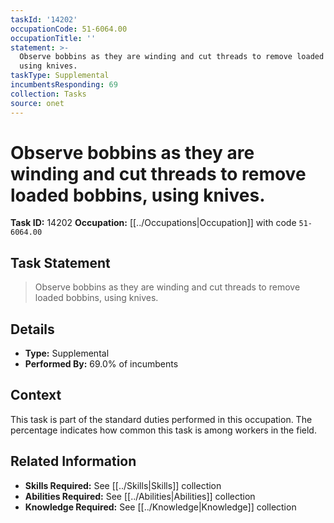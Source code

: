 ```yaml
---
taskId: '14202'
occupationCode: 51-6064.00
occupationTitle: ''
statement: >-
  Observe bobbins as they are winding and cut threads to remove loaded bobbins,
  using knives.
taskType: Supplemental
incumbentsResponding: 69
collection: Tasks
source: onet
---
```

# Observe bobbins as they are winding and cut threads to remove loaded bobbins, using knives.

**Task ID:** 14202
**Occupation:** [[../Occupations|Occupation]] with code `51-6064.00`

## Task Statement

> Observe bobbins as they are winding and cut threads to remove loaded bobbins, using knives.

## Details

- **Type:** Supplemental
- **Performed By:** 69.0% of incumbents

## Context

This task is part of the standard duties performed in this occupation. The percentage indicates how common this task is among workers in the field.

## Related Information

- **Skills Required:** See [[../Skills|Skills]] collection
- **Abilities Required:** See [[../Abilities|Abilities]] collection
- **Knowledge Required:** See [[../Knowledge|Knowledge]] collection
